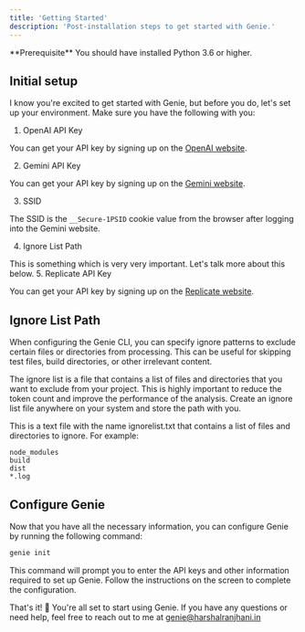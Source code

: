 ```yaml
---
title: 'Getting Started'
description: 'Post-installation steps to get started with Genie.'
---
```


<Info>
  **Prerequisite** You should have installed Python 3.6 or higher.
</Info>

## Initial setup

I know you're excited to get started with Genie, but before you do, let's set up your environment. Make sure you have the following with you:

1. OpenAI API Key 

You can get your API key by signing up on the [OpenAI website](https://platform.openai.com/signup).

2. Gemini API Key

You can get your API key by signing up on the [Gemini website](https://docs.gemini.com/rest-api/).

3. SSID

The SSID is the `__Secure-1PSID` cookie value from the browser after logging into the Gemini website.

4. Ignore List Path

This is something which is very very important. Let's talk more about this below.
5. Replicate API Key

You can get your API key by signing up on the [Replicate website](https://replicate.ai/).

## Ignore List Path

When configuring the Genie CLI, you can specify ignore patterns to exclude certain files or directories from processing. This can be useful for skipping test files, build directories, or other irrelevant content.

The ignore list is a file that contains a list of files and directories that you want to exclude from your project. This is highly important to reduce the token count and improve the performance of the analysis. Create an ignore list file anywhere on your system and store the path with you.

This is a text file with the name ignorelist.txt that contains a list of files and directories to ignore. For example:

```plaintext
node_modules
build
dist
*.log
```

## Configure Genie

Now that you have all the necessary information, you can configure Genie by running the following command:

```bash
genie init
```

This command will prompt you to enter the API keys and other information required to set up Genie. Follow the instructions on the screen to complete the configuration.

That's it! 🎉 You're all set to start using Genie. If you have any questions or need help, feel free to reach out to me at [genie@harshalranjhani.in](mailto:genie@harshalranjhani.in)


